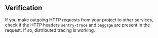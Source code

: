 ## Verification

If you make outgoing HTTP requests from your project to other services, check if the HTTP headers `sentry-trace` and `baggage` are present in the request. If so, distributed tracing is working.
